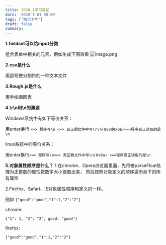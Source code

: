 ```yaml
---
title: 2020_1学习笔记
date: '2020-1-01 00:00'
tags: ["知识卡片"]
draft: false
summary: 
---
```

**1.fieldset可以给input分类**

组合表单中相关的元素，例如生成下图效果
![image.png](https://images.scar.site/WEBRESOURCE7c4bd62cfa6d83ea9680c095b16c93ca.png)

**2.csv是什么**

用逗号做分割符的一种文本文件

**3.Rough.js是什么**

用手绘画图表

**4.\r\n和\n的渊源**

Windows系统中有如下等价关系：

用enter换行   `<=> 程序写\n <=> 真正朝文件中写\r\n(0x0d0x0a)<=>程序真正读取的是\n`


linux系统中的等价关系：

用enter换行`<=> 程序写\n<=> 真正朝文件中写\n(0x0a) <=>程序真正读取的是\n`


**5.对象属性顺序是什么？**
1.在chrome、Opera浏览器里面，先将被parseFloat处理为正整数的属性按数字大小提取出来，
然后按照对象定义的顺序遍历余下的所有属性

2.Firefox、Safari、IE对象属性顺序和定义的一样。

例如 `{"good":"good","1":1,"2":"2"}`

chrome:

```{"1": 1, "2": "2", good: "good"}```

firefox:

```{"good":"good","1":1,"2":"2"}```
